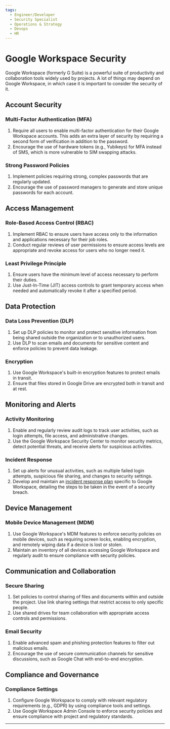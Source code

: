 ```yaml
---
tags:
  - Engineer/Developer
  - Security Specialist
  - Operations & Strategy
  - Devops
  - HR
---
```



<TagProvider>
<TagFilter />

# Google Workspace Security

<TagList tags={frontmatter.tags} />
<AttributionList contributors={frontmatter.contributors} />

Google Workspace (formerly G Suite) is a powerful suite of productivity and collaboration tools widely used by projects.
A lot of things may depend on Google Workspace, in which case it is important to consider the security of it.

## Account Security

### Multi-Factor Authentication (MFA)

1. Require all users to enable multi-factor authentication for their Google Workspace accounts. This adds an extra layer
of security by requiring a second form of verification in addition to the password.
2. Encourage the use of hardware tokens (e.g., Yubikeys) for MFA instead of SMS, which is more vulnerable to SIM
swapping attacks.

### Strong Password Policies

1. Implement policies requiring strong, complex passwords that are regularly updated.
2. Encourage the use of password managers to generate and store unique passwords for each account.

## Access Management

### Role-Based Access Control (RBAC)

1. Implement RBAC to ensure users have access only to the information and applications necessary for their job roles.
2. Conduct regular reviews of user permissions to ensure access levels are appropriate and revoke access for users who
no longer need it.

### Least Privilege Principle

1. Ensure users have the minimum level of access necessary to perform their duties.
2. Use Just-In-Time (JIT) access controls to grant temporary access when needed and automatically revoke it after a
specified period.

## Data Protection

### Data Loss Prevention (DLP)

1. Set up DLP policies to monitor and protect sensitive information from being shared outside the organization or to
unauthorized users.
2. Use DLP to scan emails and documents for sensitive content and enforce policies to prevent data leakage.

### Encryption

1. Use Google Workspace's built-in encryption features to protect emails in transit.
2. Ensure that files stored in Google Drive are encrypted both in transit and at rest.

## Monitoring and Alerts

### Activity Monitoring

1. Enable and regularly review audit logs to track user activities, such as login attempts, file access, and
administrative changes.
2. Use the Google Workspace Security Center to monitor security metrics, detect potential threats, and receive alerts
for suspicious activities.

### Incident Response

1. Set up alerts for unusual activities, such as multiple failed login attempts, suspicious file sharing, and changes to
 security settings.
2. Develop and maintain an [incident response plan](/incident-management/overview) specific to Google Workspace,
detailing the steps to be taken in the event of a security breach.

## Device Management

### Mobile Device Management (MDM)

1. Use Google Workspace's MDM features to enforce security policies on mobile devices, such as requiring screen locks,
enabling encryption, and remotely wiping data if a device is lost or stolen.
2. Maintain an inventory of all devices accessing Google Workspace and regularly audit to ensure compliance with
security policies.

## Communication and Collaboration

### Secure Sharing

1. Set policies to control sharing of files and documents within and outside the project. Use link sharing settings that
 restrict access to only specific people.
2. Use shared drives for team collaboration with appropriate access controls and permissions.

### Email Security

1. Enable advanced spam and phishing protection features to filter out malicious emails.
2. Encourage the use of secure communication channels for sensitive discussions, such as Google Chat with end-to-end
encryption.

## Compliance and Governance

### Compliance Settings

1. Configure Google Workspace to comply with relevant regulatory requirements (e.g., GDPR) by using compliance tools and
settings.
2. Use Google Workspace Admin Console to enforce security policies and ensure compliance with project and regulatory
standards.

---

</TagProvider>
<ContributeFooter />
